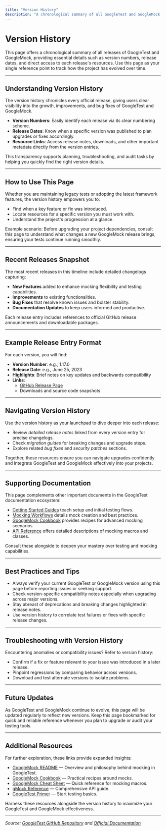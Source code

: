 ```yaml
---
title: "Version History"
description: "A chronological summary of all GoogleTest and GoogleMock releases, including version numbers, release dates, and direct links to each release's resources. Use this page to get a snapshot of how the project has progressed over time."
---
```


# Version History

This page offers a chronological summary of all releases of GoogleTest and GoogleMock, providing essential details such as version numbers, release dates, and direct access to each release's resources. Use this page as your single reference point to track how the project has evolved over time.

---

## Understanding Version History

The version history chronicles every official release, giving users clear visibility into the growth, improvements, and bug fixes of GoogleTest and GoogleMock.

- **Version Numbers**: Easily identify each release via its clear numbering scheme.
- **Release Dates**: Know when a specific version was published to plan upgrades or fixes accordingly.
- **Resource Links**: Access release notes, downloads, and other important metadata directly from the version entries.

This transparency supports planning, troubleshooting, and audit tasks by helping you quickly find the right version details.

---

## How to Use This Page

Whether you are maintaining legacy tests or adopting the latest framework features, the version history empowers you to:

- Find when a key feature or fix was introduced.
- Locate resources for a specific version you must work with.
- Understand the project's progression at a glance.

Example scenario: Before upgrading your project dependencies, consult this page to understand what changes a new GoogleMock release brings, ensuring your tests continue running smoothly.

---

## Recent Releases Snapshot

The most recent releases in this timeline include detailed changelogs capturing:

- **New Features** added to enhance mocking flexibility and testing capabilities.
- **Improvements** to existing functionalities.
- **Bug Fixes** that resolve known issues and bolster stability.
- **Documentation Updates** to keep users informed and productive.

Each release entry includes references to official GitHub release announcements and downloadable packages.

---

## Example Release Entry Format

For each version, you will find:

- **Version Number**: e.g., 1.17.0
- **Release Date**: e.g., June 25, 2023
- **Highlights**: Brief notes on key updates and backwards compatibility
- **Links**:
  - [GitHub Release Page](https://github.com/google/googletest/releases/tag/v1.17.0)
  - Downloads and source code snapshots

---

## Navigating Version History

Use the version history as your launchpad to dive deeper into each release:

- Review *detailed release notes* linked from every version entry for precise changelogs.
- Check *migration guides* for breaking changes and upgrade steps.
- Explore related *bug fixes* and *security patches* sections.

Together, these resources ensure you can navigate upgrades confidently and integrate GoogleTest and GoogleMock effectively into your projects.

---

## Supporting Documentation

This page complements other important documents in the GoogleTest documentation ecosystem:

- [Getting Started Guides](https://google.github.io/googletest/) teach setup and initial testing flows.
- [Mocking Workflows](https://google.github.io/googletest/gmock_cook_book.html) details mock creation and best practices.
- [GoogleMock Cookbook](https://google.github.io/googletest/gmock_cook_book.html) provides recipes for advanced mocking scenarios.
- [API Reference](https://google.github.io/googletest/reference/mocking.html) offers detailed descriptions of mocking macros and classes.

Consult these alongside to deepen your mastery over testing and mocking capabilities.

---

## Best Practices and Tips

- Always verify your current GoogleTest or GoogleMock version using this page before reporting issues or seeking support.
- Check version-specific compatibility notes especially when upgrading across major versions.
- Stay abreast of deprecations and breaking changes highlighted in release notes.
- Use version history to correlate test failures or fixes with specific release changes.

---

## Troubleshooting with Version History

Encountering anomalies or compatibility issues? Refer to version history:

- Confirm if a fix or feature relevant to your issue was introduced in a later release.
- Pinpoint regressions by comparing behavior across versions.
- Download and test alternate versions to isolate problems.

---

## Future Updates

As GoogleTest and GoogleMock continue to evolve, this page will be updated regularly to reflect new versions. Keep this page bookmarked for quick and reliable reference whenever you plan to upgrade or audit your testing tools.

---

## Additional Resources

For further exploration, these links provide expanded insights:

- [GoogleMock README](https://github.com/google/googletest/blob/main/googlemock/README.md) — Overview and philosophy behind mocking in GoogleTest.
- [GoogleMock Cookbook](https://google.github.io/googletest/gmock_cook_book.html) — Practical recipes around mocks.
- [GoogleMock Cheat Sheet](https://google.github.io/googletest/gmock_cheat_sheet.html) — Quick reference for mocking macros.
- [gMock Reference](https://google.github.io/googletest/reference/mocking.html) — Comprehensive API guide.
- [GoogleTest Primer](https://google.github.io/googletest/primer.html) — Start testing basics.

Harness these resources alongside the version history to maximize your GoogleTest and GoogleMock effectiveness.

---

_Source: [GoogleTest GitHub Repository](https://github.com/google/googletest) and [Official Documentation](https://google.github.io/googletest/)_
